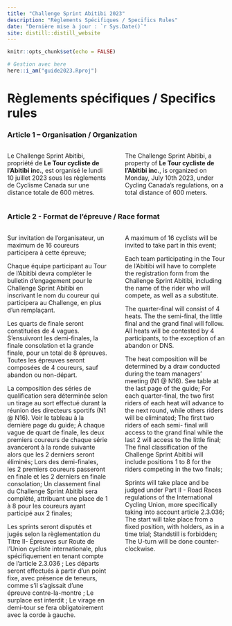 ```yaml
---
title: "Challenge Sprint Abitibi 2023"
description: "Règlements Spécifiques / Specifics Rules"
date: "Dernière mise à jour : `r Sys.Date()`"
site: distill::distill_website
---
```


<!-- Analytics Matomo dans le fichier _footer.html -->

<!-- Références 2 colomnes : https://bookdown.org/yihui/rmarkdown-cookbook/multi-column.html-->

<!-- Pour render : rmarkdown::render_site('guide_sprint_FR') -->

```r
knitr::opts_chunk$set(echo = FALSE)

# Gestion avec here
here::i_am("guide2023.Rproj")

```

# Règlements spécifiques / Specifics rules


### Article 1 – Organisation / Organization

:::: {style="display: grid; grid-template-columns: 1fr 1fr; grid-column-gap: 40px;"}

::: {}
Le Challenge Sprint Abitibi, propriété de **Le Tour cycliste de l’Abitibi inc.**, est organisé le lundi 10 juillet 2023 sous les règlements de Cyclisme Canada sur une distance totale de 600 mètres.
:::

::: {}
The Challenge Sprint Abitibi, a property of **Le Tour cycliste de l’Abitibi inc.**, is organized on Monday, July 10th 2023, under Cycling Canada’s regulations, on a total distance of 600 meters.
:::

::::


### Article 2 - Format de l’épreuve / Race format

:::: {style="display: grid; grid-template-columns: 1fr 1fr; grid-column-gap: 40px;"}

::: {}
Sur invitation de l’organisateur, un maximum de 16 coureurs participera à cette épreuve;

Chaque équipe participant au Tour de l’Abitibi devra compléter le bulletin d’engagement pour le Challenge Sprint Abitibi en inscrivant le nom du coureur qui participera au Challenge, en plus d’un remplaçant.

Les quarts de finale seront constituées de 4 vagues. S’ensuivront les demi-finales, la finale consolation et la grande finale, pour un total de 8 épreuves. Toutes les épreuves seront composées de 4 coureurs, sauf abandon ou non-départ.

La composition des séries de qualification sera déterminée selon un tirage au sort effectué durant la réunion des directeurs sportifs (N1 @ N16). Voir le tableau à la dernière page du guide;
À chaque vague de quart de finale, les deux premiers coureurs de chaque série avanceront à la ronde suivante alors que les 2 derniers seront éliminés;
Lors des demi-finales, les 2 premiers coureurs passeront en finale et les 2 derniers en finale consolation;
Un classement final du Challenge Sprint Abitibi sera complété, attribuant une place de 1 à 8 pour les coureurs ayant participé aux 2 finales;

Les sprints seront disputés et jugés selon la règlementation du Titre II- Épreuves sur Route de l’Union cycliste internationale, plus spécifiquement en tenant compte de l’article 2.3.036 ;
Les départs seront effectués à partir d’un point fixe, avec présence de teneurs, comme s’il s’agissait d’une épreuve contre-la-montre ;
Le surplace est interdit ;
Le virage en demi-tour se fera obligatoirement avec la corde à gauche.
:::

::: {}
A maximum of 16 cyclists will be invited to take part in this event;

Each team participating in the Tour de l’Abitibi will have to complete the registration form from the Challenge Sprint Abitibi, including the name of the rider who will compete, as well as a substitute.

The quarter-final will consist of 4 heats. The the semi-final, the little final and the grand final will follow. All heats will be contested by 4 participants, to the exception of an abandon or DNS.

The heat composition will be determined by a draw conducted during the team managers' meeting (N1 @ N16). See table at the last page of the guide;
For each quarter-final, the two first riders of each heat will advance to the next round, while others riders will be eliminated;
The first two riders of each semi- final will access to the grand final while the last 2 will access to the little final;
The final classification of the Challenge Sprint Abitibi will include positions 1 to 8 for the riders competing in the two finals;

Sprints will take place and be judged under Part II - Road Races regulations of the International Cycling Union, more specifically taking into account article 2.3.036;
The start will take place from a fixed position, with holders, as in a time trial;
Standstill is forbidden;
The U-turn will be done counter-clockwise.

:::

::::